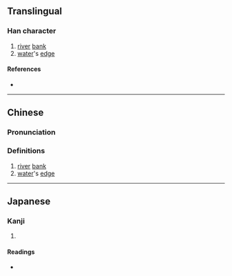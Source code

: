 {{character info/new}}
==Translingual==

===Han character===
{{Han char|rn=85|rad=水|as=07|sn=10|four=33134|canj=EIOK|ids=⿰氵矣}}

# [[river]] [[bank]]
# [[water]]'s [[edge]]

====References====
* {{Han ref|kx=0627.070|dkj=17546|dj=1029.110|hdz=31636.090|uh=6D98|ud=28056|bh=D25D|bd=53853}}

----

==Chinese==
{{zh-forms}}

===Pronunciation===
{{zh-pron
|m=sì
|c=zi6
|mc=y
|oc=y
|ma=
|cat=n
}}

===Definitions===
{{zh-hanzi}}

# [[river]] [[bank]]
# [[water]]'s [[edge]]

----

==Japanese==

===Kanji===
{{ja-kanji|grade=|rs=水07}}

# {{defn|lang=ja|sort=水07}}

====Readings====
* {{ja-readings|on=[[し]] (shi), [[じ]] (ji)|kun=[[ほとり]] (hotori)}}
